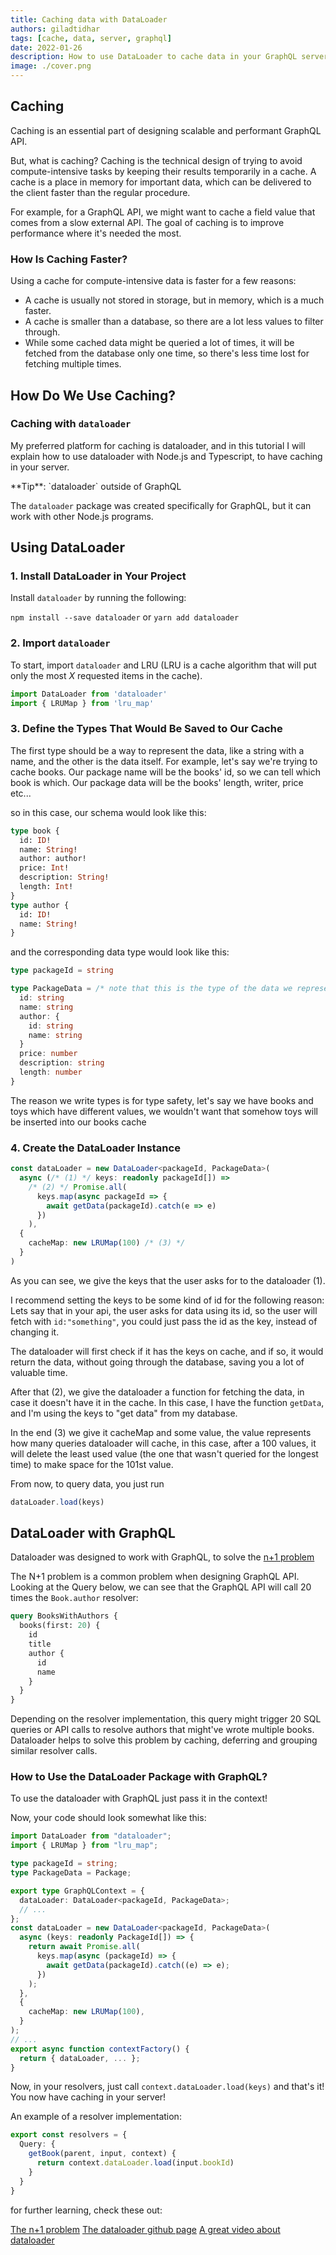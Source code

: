 ```yaml
---
title: Caching data with DataLoader
authors: giladtidhar
tags: [cache, data, server, graphql]
date: 2022-01-26
description: How to use DataLoader to cache data in your GraphQL server.
image: ./cover.png
---
```


## Caching

Caching is an essential part of designing scalable and performant GraphQL API.

But, what is caching? Caching is the technical design of trying to avoid compute-intensive tasks by
keeping their results temporarily in a cache. A cache is a place in memory for important data, which
can be delivered to the client faster than the regular procedure.

For example, for a GraphQL API, we might want to cache a field value that comes from a slow external
API. The goal of caching is to improve performance where it's needed the most.

### How Is Caching Faster?

Using a cache for compute-intensive data is faster for a few reasons:

- A cache is usually not stored in storage, but in memory, which is a much faster.
- A cache is smaller than a database, so there are a lot less values to filter through.
- While some cached data might be queried a lot of times, it will be fetched from the database only
  one time, so there's less time lost for fetching multiple times.

## How Do We Use Caching?

### Caching with `dataloader`

My preferred platform for caching is dataloader, and in this tutorial I will explain how to use
dataloader with Node.js and Typescript, to have caching in your server.

<Callout>
**Tip**: `dataloader` outside of GraphQL

The `dataloader` package was created specifically for GraphQL, but it can work with other Node.js
programs.

</Callout>

## Using DataLoader

### 1. Install DataLoader in Your Project

Install `dataloader` by running the following:

`npm install --save dataloader` or `yarn add dataloader`

### 2. Import `dataloader`

To start, import `dataloader` and LRU (LRU is a cache algorithm that will put only the most _X_
requested items in the cache).

```ts
import DataLoader from 'dataloader'
import { LRUMap } from 'lru_map'
```

### 3. Define the Types That Would Be Saved to Our Cache

The first type should be a way to represent the data, like a string with a name, and the other is
the data itself. For example, let's say we're trying to cache books. Our package name will be the
books' id, so we can tell which book is which. Our package data will be the books' length, writer,
price etc...

so in this case, our schema would look like this:

```graphql
type book {
  id: ID!
  name: String!
  author: author!
  price: Int!
  description: String!
  length: Int!
}
type author {
  id: ID!
  name: String!
}
```

and the corresponding data type would look like this:

```ts
type packageId = string

type PackageData = /* note that this is the type of the data we represent. */ {
  id: string
  name: string
  author: {
    id: string
    name: string
  }
  price: number
  description: string
  length: number
}
```

The reason we write types is for type safety, let's say we have books and toys which have different
values, we wouldn't want that somehow toys will be inserted into our books cache

### 4. Create the DataLoader Instance

```ts
const dataLoader = new DataLoader<packageId, PackageData>(
  async (/* (1) */ keys: readonly packageId[]) =>
    /* (2) */ Promise.all(
      keys.map(async packageId => {
        await getData(packageId).catch(e => e)
      })
    ),
  {
    cacheMap: new LRUMap(100) /* (3) */
  }
)
```

As you can see, we give the keys that the user asks for to the dataloader (1).

I recommend setting the keys to be some kind of id for the following reason: Lets say that in your
api, the user asks for data using its id, so the user will fetch with `id:"something"`, you could
just pass the id as the key, instead of changing it.

The dataloader will first check if it has the keys on cache, and if so, it would return the data,
without going through the database, saving you a lot of valuable time.

After that (2), we give the dataloader a function for fetching the data, in case it doesn't have it
in the cache. In this case, I have the function `getData`, and I'm using the keys to "get data" from
my database.

In the end (3) we give it cacheMap and some value, the value represents how many queries dataloader
will cache, in this case, after a 100 values, it will delete the least used value (the one that
wasn't queried for the longest time) to make space for the 101st value.

From now, to query data, you just run

```ts
dataLoader.load(keys)
```

## DataLoader with GraphQL

Dataloader was designed to work with GraphQL, to solve the
[n+1 problem](https://medium.com/the-marcy-lab-school/what-is-the-n-1-problem-in-graphql-dd4921cb3c1a)

The N+1 problem is a common problem when designing GraphQL API. Looking at the Query below, we can
see that the GraphQL API will call 20 times the `Book.author` resolver:

```graphql
query BooksWithAuthors {
  books(first: 20) {
    id
    title
    author {
      id
      name
    }
  }
}
```

Depending on the resolver implementation, this query might trigger 20 SQL queries or API calls to
resolve authors that might've wrote multiple books. Dataloader helps to solve this problem by
caching, deferring and grouping similar resolver calls.

### How to Use the DataLoader Package with GraphQL?

To use the dataloader with GraphQL just pass it in the context!

Now, your code should look somewhat like this:

```ts
import DataLoader from "dataloader";
import { LRUMap } from "lru_map";

type packageId = string;
type PackageData = Package;

export type GraphQLContext = {
  dataLoader: DataLoader<packageId, PackageData>;
  // ...
};
const dataLoader = new DataLoader<packageId, PackageData>(
  async (keys: readonly PackageId[]) => {
    return await Promise.all(
      keys.map(async (packageId) => {
        await getData(packageId).catch((e) => e);
      })
    );
  },
  {
    cacheMap: new LRUMap(100),
  }
);
// ...
export async function contextFactory() {
  return { dataLoader, ... };
}
```

Now, in your resolvers, just call `context.dataLoader.load(keys)` and that's it! You now have
caching in your server!

An example of a resolver implementation:

```ts
export const resolvers = {
  Query: {
    getBook(parent, input, context) {
      return context.dataLoader.load(input.bookId)
    }
  }
}
```

for further learning, check these out:

[The n+1 problem](https://medium.com/the-marcy-lab-school/what-is-the-n-1-problem-in-graphql-dd4921cb3c1a)
[The dataloader github page](https://github.com/graphql/dataloader)
[A great video about dataloader](https://youtu.be/_FQ1ZEWIn2s)

